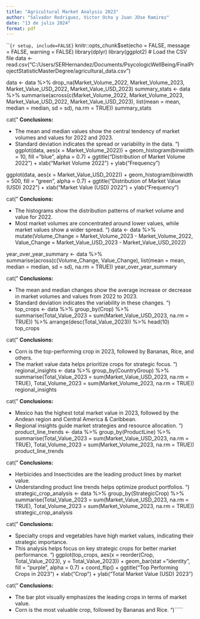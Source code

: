 ```yaml
---
title: "Agricultural Market Analysis 2023"
author: "Salvador Rodriguez, Victor Ocho y Juan JOse Ramirez"
date: "13 de julio 2024"
format: pdf
---
```


```{r setup, include=FALSE}`
knitr::opts_chunk$set(echo = FALSE, message = FALSE, warning = FALSE)
library(dplyr)
library(ggplot2)
# Load the CSV file
data <- read.csv("C:/Users/SERHernandez/Documents/PsycologicWellBeing/FinalProjectStatisticMasterDegree/agricultural_data.csv")

data <- data %>%
  drop_na(Market_Volume_2022, Market_Volume_2023, Market_Value_USD_2022, Market_Value_USD_2023)
summary_stats <- data %>%
  summarise(across(c(Market_Volume_2022, Market_Volume_2023, Market_Value_USD_2022, Market_Value_USD_2023), 
                   list(mean = mean, median = median, sd = sd), na.rm = TRUE))
summary_stats

cat("
**Conclusions:**

- The mean and median values show the central tendency of market volumes and values for 2022 and 2023.
- Standard deviation indicates the spread or variability in the data.
")
ggplot(data, aes(x = Market_Volume_2022)) +
  geom_histogram(binwidth = 10, fill = "blue", alpha = 0.7) +
  ggtitle("Distribution of Market Volume 2022") +
  xlab("Market Volume 2022") + ylab("Frequency")

ggplot(data, aes(x = Market_Value_USD_2022)) +
  geom_histogram(binwidth = 500, fill = "green", alpha = 0.7) +
  ggtitle("Distribution of Market Value (USD) 2022") +
  xlab("Market Value (USD) 2022") + ylab("Frequency")

cat("
**Conclusions:**

- The histograms show the distribution patterns of market volume and value for 2022.
- Most market volumes are concentrated around lower values, while market values show a wider spread.
")
data <- data %>%
  mutate(Volume_Change = Market_Volume_2023 - Market_Volume_2022,
         Value_Change = Market_Value_USD_2023 - Market_Value_USD_2022)

year_over_year_summary <- data %>%
  summarise(across(c(Volume_Change, Value_Change), list(mean = mean, median = median, sd = sd), na.rm = TRUE))
year_over_year_summary

cat("
**Conclusions:**

- The mean and median changes show the average increase or decrease in market volumes and values from 2022 to 2023.
- Standard deviation indicates the variability in these changes.
")
top_crops <- data %>%
  group_by(Crop) %>%
  summarise(Total_Value_2023 = sum(Market_Value_USD_2023, na.rm = TRUE)) %>%
  arrange(desc(Total_Value_2023)) %>%
  head(10)
top_crops

cat("
**Conclusions:**

- Corn is the top-performing crop in 2023, followed by Bananas, Rice, and others.
- The market value data helps prioritize crops for strategic focus.
")
regional_insights <- data %>%
  group_by(CountryGroup) %>%
  summarise(Total_Value_2023 = sum(Market_Value_USD_2023, na.rm = TRUE),
            Total_Volume_2023 = sum(Market_Volume_2023, na.rm = TRUE))
regional_insights

cat("
**Conclusions:**

- Mexico has the highest total market value in 2023, followed by the Andean region and Central America & Caribbean.
- Regional insights guide market strategies and resource allocation.
")
product_line_trends <- data %>%
  group_by(ProductLine) %>%
  summarise(Total_Value_2023 = sum(Market_Value_USD_2023, na.rm = TRUE),
            Total_Volume_2023 = sum(Market_Volume_2023, na.rm = TRUE))
product_line_trends

cat("
**Conclusions:**

- Herbicides and Insecticides are the leading product lines by market value.
- Understanding product line trends helps optimize product portfolios.
")
strategic_crop_analysis <- data %>%
  group_by(StrategicCrop) %>%
  summarise(Total_Value_2023 = sum(Market_Value_USD_2023, na.rm = TRUE),
            Total_Volume_2023 = sum(Market_Volume_2023, na.rm = TRUE))
strategic_crop_analysis

cat("
**Conclusions:**

- Specialty crops and vegetables have high market values, indicating their strategic importance.
- This analysis helps focus on key strategic crops for better market performance.
")
ggplot(top_crops, aes(x = reorder(Crop, Total_Value_2023), y = Total_Value_2023)) +
  geom_bar(stat = "identity", fill = "purple", alpha = 0.7) +
  coord_flip() +
  ggtitle("Top Performing Crops in 2023") +
  xlab("Crop") + ylab("Total Market Value (USD) 2023")

cat("
**Conclusions:**

- The bar plot visually emphasizes the leading crops in terms of market value.
- Corn is the most valuable crop, followed by Bananas and Rice.
")`````
